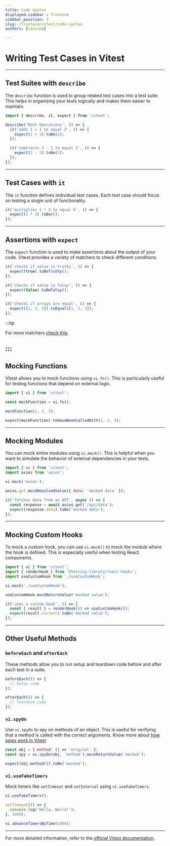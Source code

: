 ```yaml
---
title: Code Syntax
displayed-sidebar : frontend
sidebar_position: 3
slug: /frontend/vitest/code-syntax
authors: [tanishq]

---
```

# Writing Test Cases in Vitest

---

## Test Suites with `describe`

The `describe` function is used to group related test cases into a test suite. This helps in organizing your tests logically and makes them easier to maintain.

```javascript
import { describe, it, expect } from 'vitest';

describe('Math Operations', () => {
  it('adds 1 + 1 to equal 2', () => {
    expect(1 + 1).toBe(2);
  });

  it('subtracts 2 - 1 to equal 1', () => {
    expect(2 - 1).toBe(1);
  });
});
```

---

## Test Cases with `it`

The `it` function defines individual test cases. Each test case should focus on testing a single unit of functionality.

```javascript
it('multiplies 2 * 3 to equal 6', () => {
  expect(2 * 3).toBe(6);
});
```

---

## Assertions with `expect`

The `expect` function is used to make assertions about the output of your code. Vitest provides a variety of matchers to check different conditions.

```javascript
it('checks if value is truthy', () => {
  expect(true).toBeTruthy();
});

it('checks if value is falsy', () => {
  expect(false).toBeFalsy();
});

it('checks if arrays are equal', () => {
  expect([1, 2, 3]).toEqual([1, 2, 3]);
});
```

:::tip

For more matchers [check this](./expect-matcher.mdx). 

:::
---

## Mocking Functions

Vitest allows you to mock functions using `vi.fn()`. This is particularly useful for testing functions that depend on external logic.

```javascript
import { vi } from 'vitest';

const mockFunction = vi.fn();

mockFunction(1, 2, 3);

expect(mockFunction).toHaveBeenCalledWith(1, 2, 3);
```

---

## Mocking Modules

You can mock entire modules using `vi.mock()`. This is helpful when you want to simulate the behavior of external dependencies in your tests.

```javascript
import { vi } from 'vitest';
import axios from 'axios';

vi.mock('axios');

axios.get.mockResolvedValue({ data: 'mocked data' });

it('fetches data from an API', async () => {
  const response = await axios.get('/api/data');
  expect(response.data).toBe('mocked data');
});
```

---

## Mocking Custom Hooks

To mock a custom hook, you can use `vi.mock()` to mock the module where the hook is defined. This is especially useful when testing React components.

```javascript
import { vi } from 'vitest';
import { renderHook } from '@testing-library/react-hooks';
import useCustomHook from './useCustomHook';

vi.mock('./useCustomHook');

useCustomHook.mockReturnValue('mocked value');

it('uses a custom hook', () => {
  const { result } = renderHook(() => useCustomHook());
  expect(result.current).toBe('mocked value');
});
```

---

## Other Useful Methods

### `beforeEach` and `afterEach`

These methods allow you to run setup and teardown code before and after each test in a suite.

```javascript
beforeEach(() => {
  // Setup code
});

afterEach(() => {
  // Teardown code
});
```



### `vi.spyOn`

Use `vi.spyOn` to spy on methods of an object. This is useful for verifying that a method is called with the correct arguments. Know more about [how spies work in Vitest](./spies-vitest.mdx  )

```javascript
const obj = { method: () => 'original' };
const spy = vi.spyOn(obj, 'method').mockReturnValue('mocked');

expect(obj.method()).toBe('mocked');
```

### `vi.useFakeTimers`

Mock timers like `setTimeout` and `setInterval` using `vi.useFakeTimers`.

```javascript
vi.useFakeTimers();

setTimeout(() => {
  console.log('Hello, World!');
}, 1000);

vi.advanceTimersByTime(1000);
```

---

For more detailed information, refer to the [official Vitest documentation](https://vitest.dev/).


